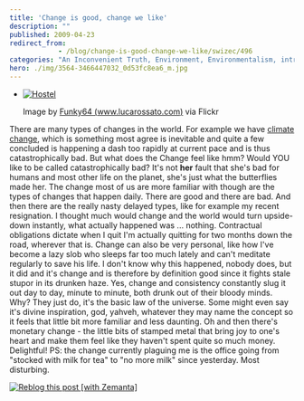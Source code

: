 ```yaml
---
title: 'Change is good, change we like'
description: ""
published: 2009-04-23
redirect_from: 
            - /blog/change-is-good-change-we-like/swizec/496
categories: "An Inconvenient Truth, Environment, Environmentalism, intrigues, life, Uncategorized"
hero: ./img/3564-3466447032_0d53fc8ea6_m.jpg
---
```


-   [![Hostel](./img/3564-3466447032_0d53fc8ea6_m.jpg "Hostel")](http://www.flickr.com/photos/22715327@N06/3466447032/)

    Image by [Funky64 (www.lucarossato.com)](http://www.flickr.com/photos/22715327@N06/3466447032/) via Flickr

There are many types of changes in the world. For example we have [climate change](http://en.wikipedia.org/wiki/An_Inconvenient_Truth "An Inconvenient Truth"), which is something most agree is inevitable and quite a few concluded is happening a dash too rapidly at current pace and is thus catastrophically bad. But what does the Change feel like hmm? Would YOU like to be called catastrophically bad? It's not **her** fault that she's bad for humans and most other life on the planet, she's just what the butterflies made her. The change most of us are more familiar with though are the types of changes that happen daily. There are good and there are bad. And then there are the really nasty delayed types, like for example my recent resignation. I thought much would change and the world would turn upside-down instantly, what actually happened was ... nothing. Contractual obligations dictate when I quit I'm actually quitting for two months down the road, wherever that is. Change can also be very personal, like how I've become a lazy slob who sleeps far too much lately and can't meditate regularly to save his life. I don't know why this happened, nobody does, but it did and it's change and is therefore by definition good since it fights stale stupor in its drunken haze. Yes, change and consistency constantly slug it out day to day, minute to minute, both drunk out of their bloody minds. Why? They just do, it's the basic law of the universe. Some might even say it's divine inspiration, god, yahveh, whatever they may name the concept so it feels that little bit more familiar and less daunting. Oh and then there's monetary change - the little bits of stamped metal that bring joy to one's heart and make them feel like they haven't spent quite so much money. Delightful! PS: the change currently plaguing me is the office going from "stocked with milk for tea" to "no more milk" since yesterday. Most disturbing.

[![Reblog this post \[with Zemanta\]](http://img.zemanta.com/reblog_e.png?x-id=1ce089ba-a331-4d48-a0a6-fd7c2f1931e6)](http://reblog.zemanta.com/zemified/1ce089ba-a331-4d48-a0a6-fd7c2f1931e6/ "Reblog this post \[with Zemanta]")
